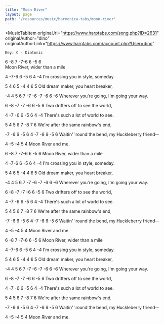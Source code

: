 ```yaml
---
title: "Moon River"
layout: page
path: "/resources/music/harmonica-tabs/moon-river"
---
```


<MusicTabItem
  originaUrl="https://www.harptabs.com/song.php?ID=2631"
  originalAuthor="dino"
  originalAuthorLink="https://www.harptabs.com/account.php?User=dino"
>

    Key: C - Diatonic


  6  -8 7   -7-6    6 -5   6 <br/>
Moon River, wider than a mile

4   -7-6     6  -5   6     4 -4
I'm crossing you in style, someday.

5     4   6 5   -4    4    6  5
Old dream maker, you heart breaker,

-4 4 5    6     7 -7   -6 -7 -6   6  -6
Wherever you're going, I'm going your way.

6   -8 -7    -7 -6  6  -5    6
Two drifters off to see the world,

  4     -7  -6  6  -5   6   4  -4
There's such a lot of world to see.

  5  4 5    6    7   -8  7     6
We're after the same rainbow's end,

-7 -6      6   -5    6   4  -7 -6 6 -5    6
Waitin' 'round the bend, my Huckleberry friend--

  4  -5 -4  5  4
Moon River and me.

  6  -8 7   -7-6    6 -5   6
Moon River, wider than a mile

4   -7-6     6  -5   6     4 -4
I'm crossing you in style, someday.

5     4   6 5   -4    4    6  5
Old dream maker, you heart breaker,

-4 4 5    6     7 -7   -6 -7 -6   6  -6
Wherever you're going, I'm going your way.

6   -8 -7    -7 -6  6  -5    6
Two drifters off to see the world,

  4     -7  -6  6  -5   6   4  -4
There's such a lot of world to see.

  5  4 5    6    7   -8  7     6
We're after the same rainbow's end,

-7 -6      6   -5    6   4  -7 -6 6 -5    6
Waitin' 'round the bend, my Huckleberry friend--

  4  -5 -4  5  4
Moon River and me.

  6  -8 7   -7-6    6 -5   6
Moon River, wider than a mile

4   -7-6     6  -5   6     4 -4
I'm crossing you in style, someday.

5     4   6 5   -4    4    6  5
Old dream maker, you heart breaker,

-4 4 5    6     7 -7   -6 -7 -6   6  -6
Wherever you're going, I'm going your way.

6   -8 -7    -7 -6  6  -5    6
Two drifters off to see the world,

  4     -7  -6  6  -5   6   4  -4
There's such a lot of world to see.

  5  4 5    6    7   -8  7     6
We're after the same rainbow's end,

-7 -6      6   -5    6   4  -7 -6 6 -5    6
Waitin' 'round the bend, my Huckleberry friend--

  4  -5 -4  5  4
Moon River and me.
</MusicTabItem>
